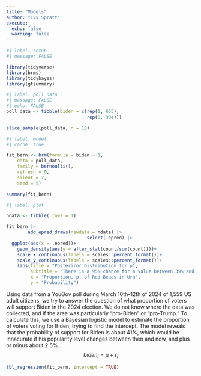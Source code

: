 ```yaml
---
title: "Models"
author: "Ivy Spratt"
execute:
  echo: false
  warning: false
---
```

```r
#| label: setup
#| message: FALSE

library(tidyverse)
library(brms)
library(tidybayes)
library(gtsummary)
```

```r
#| label: poll_data
#| message: FALSE
#| echo: FALSE
poll_data <- tibble(biden = c(rep(1, 655), 
                              rep(0, 904)))

slice_sample(poll_data, n = 10)
```

```r
#| label: model
#| cache: true

fit_bern <- brm(formula = biden ~ 1, 
    data = poll_data, 
    family = bernoulli(), 
    refresh = 0, 
    silent = 2, 
    seed = 9)
```

```r
summary(fit_bern)
```

```r
#| label: plot

ndata <- tibble(.rows = 1)

fit_bern |> 
        add_epred_draws(newdata = ndata) |>
                              select(.epred) |>
  ggplot(aes(x = .epred))+
    geom_density(aes(y = after_stat(count/sum(count))))+
    scale_x_continuous(labels = scales::percent_format())+
    scale_y_continuous(labels = scales::percent_format())+
    labs(title = "Posteriror Distribution for ρ",
         subtitle = "There is a 95% chance for a value between 39% and 45%",
         x = "Proportion, ρ, of Red Beads in Urn",
         y = "Probability")
```
Using data from a YouGov poll during March 10th-12th of 2024 of 1,559 US adult citizens, we try to answer the question of what proportion of voters will support Biden in the 2024 election. We do not know where the data was collected, and if the area was particularly "pro-Biden" or "pro-Trump." To calculate this, we use a Bayesian logistic model to estimate the proportion of voters voting for Biden, trying to find the intercept. The model reveals that the probability of support for Biden is about 41%, which would be innacurate if his popularity level changes between then and now, and plus or minus about 2.5%.
$$ biden_i =  \mu + \epsilon_i $$


```r
tbl_regression(fit_bern, intercept = TRUE)
```



